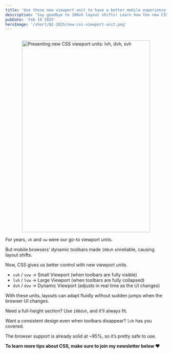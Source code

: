 ```yaml
---
title: 'Use these new viewport unit to have a better mobile experience'
description: 'Say goodbye to 100vh layout shifts! Learn how the new CSS viewport units (svh, lvh, dvh) provide better control over dynamic toolbars for a smoother, more reliable design.'
pubDate: 'Feb 19 2025'
heroImage: '/short/02-2025/new-css-viewport-unit.png'
---
```



<Image
	src="/short/02-2025/css-viewport-units-lvh-dvh-svh.png"
	alt="Presenting new CSS viewport units: lvh, dvh, svh"
	width="400"
	height="600"
	style="margin: 2em auto 1em auto; display: block; border: 4px solid var(--border)"
/>

For years, `vh` and `vw` were our go-to viewport units.

But mobile browsers’ dynamic toolbars made `100vh` unreliable, causing layout shifts.

Now, CSS gives us better control with new viewport units.

- `svh` / `svw` → Small Viewport (when toolbars are fully visible)
- `lvh` / `lvw` → Large Viewport (when toolbars are fully collapsed)
- `dvh` / `dvw` → Dynamic Viewport (adjusts in real time as the UI changes)

With these units, layouts can adapt fluidly without sudden jumps when the browser UI changes.

Need a full-height section?
Use `100dvh`, and it’ll always fit.

Want a consistent design even when toolbars disappear?
`lvh` has you covered.

The browser support is already solid at ~95%, so it’s pretty safe to use.

**To learn more tips about CSS, make sure to join my newsletter below ❤️**
